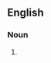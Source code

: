 {{also|dead beats}}

==English==

===Noun===
{{head|en|noun plural form}}

# {{plural of|deadbeat|lang=en}}